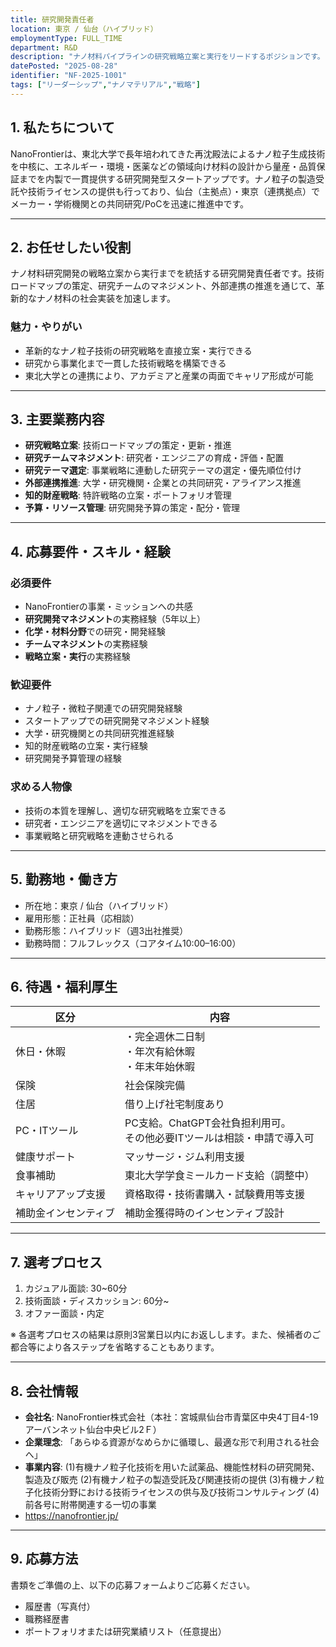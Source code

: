 ```yaml
---
title: 研究開発責任者
location: 東京 / 仙台（ハイブリッド）
employmentType: FULL_TIME
department: R&D
description: "ナノ材料パイプラインの研究戦略立案と実行をリードするポジションです。"
datePosted: "2025-08-28"
identifier: "NF-2025-1001"
tags: ["リーダーシップ","ナノマテリアル","戦略"]
---
```


## 1. 私たちについて

NanoFrontierは、東北大学で長年培われてきた再沈殿法によるナノ粒子生成技術を中核に、エネルギー・環境・医薬などの領域向け材料の設計から量産・品質保証までを内製で一貫提供する研究開発型スタートアップです。ナノ粒子の製造受託や技術ライセンスの提供も行っており、仙台（主拠点）・東京（連携拠点）でメーカー・学術機関との共同研究/PoCを迅速に推進中です。

---

## 2. **お任せしたい役割**

ナノ材料研究開発の戦略立案から実行までを統括する研究開発責任者です。技術ロードマップの策定、研究チームのマネジメント、外部連携の推進を通じて、革新的なナノ材料の社会実装を加速します。

### 魅力・やりがい

- 革新的なナノ粒子技術の研究戦略を直接立案・実行できる
- 研究から事業化まで一貫した技術戦略を構築できる
- 東北大学との連携により、アカデミアと産業の両面でキャリア形成が可能

---

## 3. 主要業務内容

- **研究戦略立案**: 技術ロードマップの策定・更新・推進
- **研究チームマネジメント**: 研究者・エンジニアの育成・評価・配置
- **研究テーマ選定**: 事業戦略に連動した研究テーマの選定・優先順位付け
- **外部連携推進**: 大学・研究機関・企業との共同研究・アライアンス推進
- **知的財産戦略**: 特許戦略の立案・ポートフォリオ管理
- **予算・リソース管理**: 研究開発予算の策定・配分・管理

---

## 4. 応募要件・スキル・経験

### 必須要件

- NanoFrontierの事業・ミッションへの共感
- **研究開発マネジメント**の実務経験（5年以上）
- **化学・材料分野**での研究・開発経験
- **チームマネジメント**の実務経験
- **戦略立案・実行**の実務経験

### 歓迎要件

- ナノ粒子・微粒子関連での研究開発経験
- スタートアップでの研究開発マネジメント経験
- 大学・研究機関との共同研究推進経験
- 知的財産戦略の立案・実行経験
- 研究開発予算管理の経験

### 求める人物像

- 技術の本質を理解し、適切な研究戦略を立案できる
- 研究者・エンジニアを適切にマネジメントできる
- 事業戦略と研究戦略を連動させられる

---

## 5. 勤務地・働き方

- 所在地：東京 / 仙台（ハイブリッド）
- 雇用形態：正社員（応相談）
- 勤務形態：ハイブリッド（週3出社推奨）
- 勤務時間：フルフレックス（コアタイム10:00–16:00）

---

## 6. 待遇・福利厚生

| 区分 | 内容 |
| --- | --- |
| 休日・休暇 | ・完全週休二日制<br/>・年次有給休暇<br/>・年末年始休暇 |
| 保険 | 社会保険完備 |
| 住居 | 借り上げ社宅制度あり |
| PC・ITツール | PC支給。ChatGPT会社負担利用可。<br/>その他必要ITツールは相談・申請で導入可 |
| 健康サポート | マッサージ・ジム利用支援 |
| 食事補助 | 東北大学学食ミールカード支給（調整中） |
| キャリアアップ支援 | 資格取得・技術書購入・試験費用等支援 |
| 補助金インセンティブ | 補助金獲得時のインセンティブ設計 |

---

## 7. 選考プロセス

1. カジュアル面談: 30~60分
2. 技術面談・ディスカッション: 60分~
3. オファー面談・内定

※ 各選考プロセスの結果は原則3営業日以内にお返しします。また、候補者のご都合等により各ステップを省略することもあります。

---

## 8. 会社情報

- **会社名**: NanoFrontier株式会社（本社：宮城県仙台市青葉区中央4丁目4-19アーバンネット仙台中央ビル2Ｆ）
- **企業理念**: 「あらゆる資源がなめらかに循環し、最適な形で利用される社会へ」
- **事業内容**: 
  (1)有機ナノ粒子化技術を用いた試薬品、機能性材料の研究開発、製造及び販売
  (2)有機ナノ粒子の製造受託及び関連技術の提供
  (3)有機ナノ粒子化技術分野における技術ライセンスの供与及び技術コンサルティング
  (4)前各号に附帯関連する一切の事業
- https://nanofrontier.jp/

---

## 9. 応募方法

書類をご準備の上、以下の応募フォームよりご応募ください。

- 履歴書（写真付）
- 職務経歴書
- ポートフォリオまたは研究業績リスト（任意提出）


